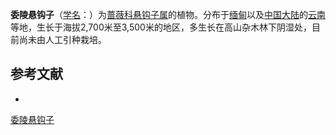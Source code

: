 {{Speciesbox
| name = 委陵悬钩子
| status = 
| status_system = 
| image =
| genus = Rubus
| species = potentilloides
| authority = W. E. Evans
}}

'''委陵悬钩子'''（[[学名|学名]]：{{lang|la|''Rubus potentilloides''}}）为[[蔷薇科|蔷薇科]][[悬钩子属|悬钩子属]]的植物。分布于[[缅甸|缅甸]]以及[[中国大陆|中国大陆]]的[[云南|云南]]等地，生长于海拔2,700米至3,500米的地区，多生长在高山杂木林下阴湿处，目前尚未由人工引种栽培。

== 参考文献 ==
<div class="references-small">
* {{cite web| url =http://www.bioinfo.cn/db05/KmzwSpecies.php?action=view&id=19479| title =委陵悬钩子| work =《中国高等植物数据库全库》| publisher =中国科学院微生物研究所| author =昆明植物研究所| accessdate =2009-02-25| deadurl =yes| archiveurl =https://web.archive.org/web/20160305060034/http://www.bioinfo.cn/db05/KmzwSpecies.php?action=view&id=19479| archivedate =2016-03-05}}
</div>
{{Taxonbar|from=Q10943202}}

[[Category:悬钩子属|委陵悬钩子]]


{{植物小作品}}
